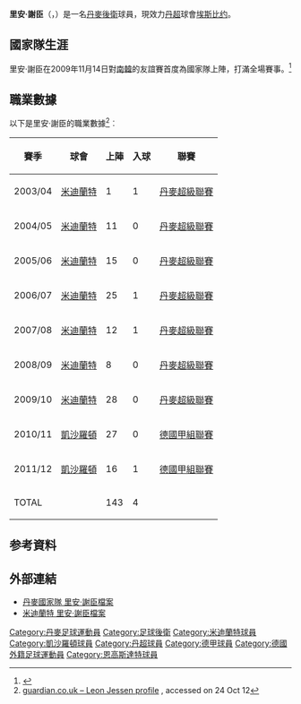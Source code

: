 {{noteTA|G1=uefa|G2=德甲
|T=zh-hans:莱昂·耶森; zh-hk:里安·謝臣;
|1=zh-hans:耶森; zh-hk:謝臣;
|2=zh-hans:莫腾·奥尔森;zh-hk:摩頓·奧臣;zh-tw:莫騰·奧爾森;
}}
{{Infobox Football biography 2
| playername          = 里安·謝臣<br>''Leon Jessen''
| image = Leon Jessen.jpg
| image_size = 200px
| dateofbirth         = {{birth date and age|1986|6|11}}
| birth_place = [[丹麥|丹麥]][[白蘭迪|白蘭迪]]
| height              = {{height|m=1.82}}
| position            = [[左後衛|左後衛]]
| currentclub = [[埃斯比约联合足球俱乐部|埃斯比约]]
| clubnumber = 18
| youthyears1 = 2001–2003 | youthyears2 =2003–2005
| youthclubs1 = Brande IF | youthclubs2 =Ikast FS
| years1 = 2005–2010
| clubs1 = [[中日德兰足球俱乐部|中日德兰]]<ref>{{cite web | url = http://resol.dr.dk/sportservice_person.aspx?personid=551057 | title = Leon Jessen | publisher = [[Danmarks_Radio|Danmarks Radio]] | language = da | accessdate = 18 February 2012 | deadurl = yes | archiveurl = https://web.archive.org/web/20120208044805/http://resol.dr.dk/sportservice_person.aspx?personid=551057 | archivedate =2012-02-08}}</ref>
| caps1 = 99 | goals1 = 3
| years2 = 2010–2015
| clubs2 = [[凯泽斯劳滕足球俱乐部|凯泽斯劳滕]]
| caps2 = 54 | goals2 = 1
| years3 = 2013–2015
| clubs3 = → [[因戈尔施塔特04足球俱乐部|因戈尔施塔特]]
| caps3 = 14 | goals3 = 0
| years4 = 2015–
| clubs4 = [[埃斯比约联合足球俱乐部|埃斯比约]]
| caps4 = 11 | goals4 = 0
| nationalyears1 = 2004–2005
| nationalteam1       = 丹麥U19                         
| nationalcaps1       = 7 
| nationalgoals1      = 0
| nationalyears2 = 2006–2008
| nationalcaps2  = 7 | nationalgoals2 = 0
| nationalteam2  = [[丹麥21歲以下國家足球隊|丹麥U21]] | nationalyears3 = 2006
| nationalteam3  = 丹麥U20
| nationalcaps3  = 1 | nationalgoals3 = 0
| nationalyears4 = 2009–
| nationalteam4  = [[丹麥國家足球隊|丹麥]]<ref>{{cite web | url = http://www.dbu.dk/landshold/landsholdsdatabasen/LBasePlayerInfo.aspx?playerid=4865 | title = Leon Jessen | publisher = DBU | language = da | accessdate = 18 February 2012 | archive-date = 2017-08-21 | archive-url = https://web.archive.org/web/20170821143101/https://www.dbu.dk/landshold/Landsholdsdatabasen/LBasePlayerInfo.aspx?playerId=4865 | dead-url = no }}</ref>
| nationalcaps4       = 4 
| nationalgoals4      = 0
| pcupdate            = 2011年8月19日 (五) 04:14 (UTC)
| ntupdate            = 2011年6月20日
}}
'''里安·謝臣'''（{{lang-da|'''Leon Jessen'''}}，{{bd|1986年|6月11日|}}）是一名[[丹麥|丹麥]][[後衛_(足球)|後衛]]球員，現效力[[丹麥足球超級聯賽|丹超]]球會[[埃斯比约联合足球俱乐部|埃斯比约]]。

==國家隊生涯==
里安·謝臣在2009年11月14日對[[南韓國家足球隊|南韓]]的友誼賽首度為國家隊上陣，打滿全場賽事。<ref>{{Cite web |url=http://www.dbu.dk/landshold/landsholdsdatabasen/LBasePlayerInfo.aspx?playerid=4865&teamtypeid=330#match |title=丹麥足協 里安·謝臣國家隊上陣記錄 |access-date=2010-09-18 |archive-date=2016-04-01 |archive-url=https://web.archive.org/web/20160401131213/http://www.dbu.dk/landshold/Landsholdsdatabasen/LBasePlayerInfo.aspx?playerid=4865&teamtypeid=330#match |dead-url=no }}</ref>

==職業數據==
以下是里安·謝臣的職業數據<ref>[http://guardian.touch-line.com/?Lang=0&CTID=12&CPID=1&pStr=Player&PLID=185838&TEID=76 guardian.co.uk – Leon Jessen profile] {{Wayback|url=http://guardian.touch-line.com/?Lang=0&CTID=12&CPID=1&pStr=Player&PLID=185838&TEID=76 |date=20190630194330 }}, accessed on 24 Oct 12</ref>︰
{| class="wikitable"
|-
! 賽季 !! 球會 !! 上陣 !! 入球 !! 聯賽  
|-  
| 2003/04 || {{flagicon|Denmark}} [[中日德兰足球俱乐部|米迪蘭特]] || {{0}}{{0}}1 || {{0}}{{0}}1 || [[丹麥超級聯賽|丹麥超級聯賽]]
|-  
| 2004/05 || {{flagicon|Denmark}} [[中日德兰足球俱乐部|米迪蘭特]] || {{0}}11 || {{0}}{{0}}0 || [[丹麥超級聯賽|丹麥超級聯賽]]
|-  
| 2005/06 || {{flagicon|Denmark}} [[中日德兰足球俱乐部|米迪蘭特]] || {{0}}15 || {{0}}{{0}}0 || [[丹麥超級聯賽|丹麥超級聯賽]]
|-  
| 2006/07 || {{flagicon|Denmark}} [[中日德兰足球俱乐部|米迪蘭特]] || {{0}}25 || {{0}}{{0}}1 || [[丹麥超級聯賽|丹麥超級聯賽]]
|-  
| 2007/08 || {{flagicon|Denmark}} [[中日德兰足球俱乐部|米迪蘭特]] || {{0}}12 || {{0}}{{0}}1 || [[丹麥超級聯賽|丹麥超級聯賽]]
|-  
| 2008/09 || {{flagicon|Denmark}} [[中日德兰足球俱乐部|米迪蘭特]] || {{0}}{{0}}8 || {{0}}{{0}}0 || [[丹麥超級聯賽|丹麥超級聯賽]]
|-  
| 2009/10 || {{flagicon|Denmark}} [[中日德兰足球俱乐部|米迪蘭特]] || {{0}}28 || {{0}}{{0}}0 || [[丹麥超級聯賽|丹麥超級聯賽]]
|-  
| 2010/11 || {{flagicon|Germany}} [[凱沙羅頓足球會|凱沙羅頓]] || {{0}}27 || {{0}}{{0}}0 || [[德國甲組聯賽|德國甲組聯賽]]
|-  
| 2011/12 || {{flagicon|Germany}} [[凱沙羅頓足球會|凱沙羅頓]] || {{0}}16 || {{0}}{{0}}1 || [[德國甲組聯賽|德國甲組聯賽]]
|-  
! colspan=2 |TOTAL  
! 143  
! 4 
!  
|}

== 参考資料 ==
{{reflist}}

== 外部連結 ==
* [http://www.dbu.dk/landshold/landsholdsdatabasen/LBasePlayerInfo.aspx?playerid=4865 丹麥國家隊 里安·謝臣檔案] {{Wayback|url=http://www.dbu.dk/landshold/landsholdsdatabasen/LBasePlayerInfo.aspx?playerid=4865 |date=20170821143101 }}
* [http://www.fcm.dk/index.php?ID=6&holdID=3&spillerID=17&mode=spillerinfo&topID=5 米迪蘭特 里安·謝臣檔案] {{Wayback|url=http://www.fcm.dk/index.php?ID=6&holdID=3&spillerID=17&mode=spillerinfo&topID=5 |date=20160309120417 }}

{{DEFAULTSORT:Jesson, Leon}}
[[Category:丹麥足球運動員|Category:丹麥足球運動員]]
[[Category:足球後衛|Category:足球後衛]]
[[Category:米迪蘭特球員|Category:米迪蘭特球員]]
[[Category:凱沙羅頓球員|Category:凱沙羅頓球員]]
[[Category:丹超球員|Category:丹超球員]]
[[Category:德甲球員|Category:德甲球員]]
[[Category:德國外籍足球運動員|Category:德國外籍足球運動員]]
[[Category:恩高斯達特球員|Category:恩高斯達特球員]]